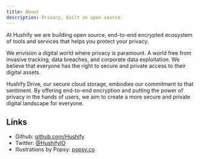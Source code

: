 ```yaml
---
title: About
description: Privacy, built on open source.
---
```


At Hushify we are building open source, end-to-end encrypted ecosystem of tools and services that helps you protect your privacy.

We envision a digital world where privacy is paramount. A world free from invasive tracking, data breaches, and corporate data exploitation. We believe that everyone has the right to secure and private access to their digital assets.

Hushify Drive, our secure cloud storage, embodies our commitment to that sentiment. By offering end-to-end encryption and putting the power of privacy in the hands of users, we aim to create a more secure and private digital landscape for everyone.

## Links

- Github: [github.com/Hushify](https://github.com/Hushify)
- Twitter: [@HushifyIO](https://twitter.com/HushifyIO)
- Illustrations by Popsy: [popsy.co](https://popsy.co)
